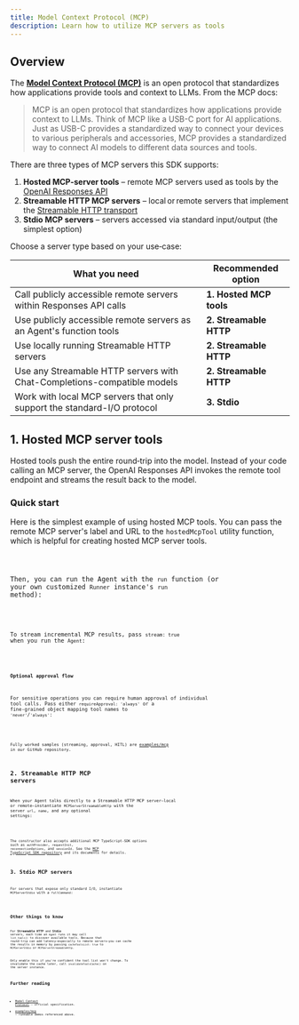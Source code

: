 ```yaml
---
title: Model Context Protocol (MCP)
description: Learn how to utilize MCP servers as tools
---
```



## Overview

The [**Model Context Protocol (MCP)**](https://modelcontextprotocol.io) is an open protocol that standardizes how applications provide tools and context to LLMs. From the MCP docs:

> MCP is an open protocol that standardizes how applications provide context to LLMs. Think of MCP like a USB-C port for AI applications. Just as USB-C provides a standardized way to connect your devices to various peripherals and accessories, MCP provides a standardized way to connect AI models to different data sources and tools.

There are three types of MCP servers this SDK supports:

1. **Hosted MCP‑server tools** – remote MCP servers used as tools by the [OpenAI Responses API](https://platform.openai.com/docs/guides/tools-remote-mcp)
2. **Streamable HTTP MCP servers** – local or remote servers that implement the [Streamable HTTP transport](https://modelcontextprotocol.io/docs/concepts/transports#streamable-http)
3. **Stdio MCP servers** – servers accessed via standard input/output (the simplest option)

Choose a server type based on your use‑case:

| What you need                                                           | Recommended option      |
| ----------------------------------------------------------------------- | ----------------------- |
| Call publicly accessible remote servers within Responses API calls      | **1. Hosted MCP tools** |
| Use publicly accessible remote servers as an Agent's function tools     | **2. Streamable HTTP**  |
| Use locally running Streamable HTTP servers                             | **2. Streamable HTTP**  |
| Use any Streamable HTTP servers with Chat-Completions-compatible models | **2. Streamable HTTP**  |
| Work with local MCP servers that only support the standard-I/O protocol | **3. Stdio**            |

## 1. Hosted MCP server tools

Hosted tools push the entire round‑trip into the model. Instead of your code calling an MCP server, the OpenAI Responses API invokes the remote tool endpoint and streams the result back to the model.

### Quick start

Here is the simplest example of using hosted MCP tools. You can pass the remote MCP server's label and URL to the `hostedMcpTool` utility function, which is helpful for creating hosted MCP server tools.

<Code lang="typescript" code={hostedAgentExample} title="hostedAgent.ts" />

Then, you can run the Agent with the `run` function (or your own customized `Runner` instance's `run` method):

<Code
  lang="typescript"
  code={hostedExample}
  title="Run with hosted MCP tools"
/>

To stream incremental MCP results, pass `stream: true` when you run the `Agent`:

<Code
  lang="typescript"
  code={hostedStreamExample}
  title="Run with hosted MCP tools (streaming)"
/>

#### Optional approval flow

For sensitive operations you can require human approval of individual tool calls. Pass either `requireApproval: 'always'` or a fine‑grained object mapping tool names to `'never'`/`'always'`:

<Code
  lang="typescript"
  code={hostedHITLExample}
  title="Human in the loop with hosted MCP tools"
/>

Fully worked samples (streaming, approval, HITL) are [examples/mcp](https://github.com/openai/openai-agents-js/tree/main/examples/mcp) in our GitHub repository.

## 2. Streamable HTTP MCP servers

When your Agent talks directly to a Streamable HTTP MCP server—local or remote—instantiate `MCPServerStreamableHttp` with the server `url`, `name`, and any optional settings:

<Code
  lang="typescript"
  code={streamableHttpExample}
  title="Run with Streamable HTTP MCP servers"
/>

The constructor also accepts additional MCP TypeScript‑SDK options such as `authProvider`, `requestInit`, `reconnectionOptions`, and `sessionId`. See the [MCP TypeScript SDK repository](https://github.com/modelcontextprotocol/typescript-sdk) and its documents for details.

## 3. Stdio MCP servers

For servers that expose only standard I/O, instantiate `MCPServerStdio` with a `fullCommand`:

<Code
  lang="typescript"
  code={stdioExample}
  title="Run with Stdio MCP servers"
/>

## Other things to know

For **Streamable HTTP** and **Stdio** servers, each time an `Agent` runs it may call `list_tools()` to discover available tools. Because that round‑trip can add latency—especially to remote servers—you can cache the results in memory by passing `cacheToolsList: true` to `MCPServerStdio` or `MCPServerStreamableHttp`.

Only enable this if you're confident the tool list won't change. To invalidate the cache later, call `invalidateToolsCache()` on the server instance.

## Further reading

- [Model Context Protocol](https://modelcontextprotocol.io/) – official specification.
- [examples/mcp](https://github.com/openai/openai-agents-js/tree/main/examples/mcp) – runnable
  demos referenced above.

